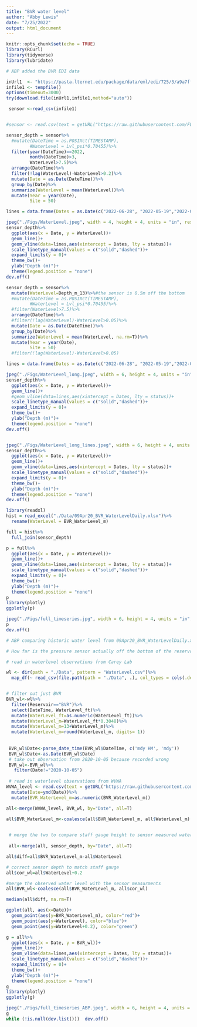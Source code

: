 ```yaml
---
title: "BVR water level"
author: "Abby Lewis"
date: "7/25/2022"
output: html_document
---
```


```r
knitr::opts_chunk$set(echo = TRUE)
library(RCurl)
library(tidyverse)
library(lubridate)
```

```r

# ABP added the BVR EDI data 

inUrl1  <- "https://pasta.lternet.edu/package/data/eml/edi/725/3/a9a7ff6fe8dc20f7a8f89447d4dc2038" 
infile1 <- tempfile()
options(timeout=3000)
try(download.file(inUrl1,infile1,method="auto"))

 sensor <-read_csv(infile1)


#sensor <- read.csv(text = getURL("https://raw.githubusercontent.com/FLARE-forecast/BVRE-data/bvre-platform-data/bvre-waterquality.csv"))

sensor_depth = sensor%>%
  #mutate(DateTime = as.POSIXct(TIMESTAMP),
         #WaterLevel = Lvl_psi*0.70455)%>%
  filter(year(DateTime)==2022,
         month(DateTime)>3,
         WaterLevel>7.5)%>%
  arrange(DateTime)%>%
  filter(!lag(WaterLevel)-WaterLevel>0.2)%>%
  mutate(Date = as.Date(DateTime))%>%
  group_by(Date)%>%
  summarize(WaterLevel = mean(WaterLevel))%>%
  mutate(Year = year(Date),
         Site = 50)

lines = data.frame(Dates = as.Date(c("2022-06-28", "2022-05-19","2022-05-28", "2022-07-01")), desc = c("closed","opened", "decreasing", "stable"), type = c("close","open","open","close"), status = c("init","init","final","final"))

jpeg("./Figs/WaterLevel.jpeg", width = 4, height = 4, units = "in", res = 300)
sensor_depth%>%
  ggplot(aes(x = Date, y = WaterLevel))+
  geom_line()+
  geom_vline(data=lines,aes(xintercept = Dates, lty = status))+
  scale_linetype_manual(values = c("solid","dashed"))+
  expand_limits(y = 0)+
  theme_bw()+
  ylab("Depth (m)")+
  theme(legend.position = "none")
dev.off()

sensor_depth = sensor%>%
  mutate(WaterLevel=Depth_m_13)%>%#the sensor is 0.5m off the bottom
  #mutate(DateTime = as.POSIXct(TIMESTAMP),
         #WaterLevel = Lvl_psi*0.70455)%>%
  #filter(WaterLevel>7.5)%>%
  arrange(DateTime)%>%
  #filter(!lag(WaterLevel)-WaterLevel>0.05)%>%
  mutate(Date = as.Date(DateTime))%>%
  group_by(Date)%>%
  summarize(WaterLevel = mean(WaterLevel, na.rm=T))%>%
  mutate(Year = year(Date),
         Site = 50)
  #filter(!lag(WaterLevel)-WaterLevel>0.05)

lines = data.frame(Dates = as.Date(c("2022-06-28", "2022-05-19","2022-05-28", "2022-07-01")), desc = c("closed","opened", "decreasing", "stable"), type = c("close","open","open","close"), status = c("init","init","final","final"))

jpeg("./Figs/WaterLevel_long.jpeg", width = 6, height = 4, units = "in", res = 300)
sensor_depth%>%
  ggplot(aes(x = Date, y = WaterLevel))+
  geom_line()+
  #geom_vline(data=lines,aes(xintercept = Dates, lty = status))+
  scale_linetype_manual(values = c("solid","dashed"))+
  expand_limits(y = 0)+
  theme_bw()+
  ylab("Depth (m)")+
  theme(legend.position = "none")
dev.off()


jpeg("./Figs/WaterLevel_long_lines.jpeg", width = 6, height = 4, units = "in", res = 300)
sensor_depth%>%
  ggplot(aes(x = Date, y = WaterLevel))+
  geom_line()+
  geom_vline(data=lines,aes(xintercept = Dates, lty = status))+
  scale_linetype_manual(values = c("solid","dashed"))+
  expand_limits(y = 0)+
  theme_bw()+
  ylab("Depth (m)")+
  theme(legend.position = "none")
dev.off()

library(readxl)
hist = read_excel("./Data/09Apr20_BVR_WaterLevelDaily.xlsx")%>%
  rename(WaterLevel = BVR_WaterLevel_m)

full = hist%>%
  full_join(sensor_depth)

p = full%>%
  ggplot(aes(x = Date, y = WaterLevel))+
  geom_line()+
  geom_vline(data=lines,aes(xintercept = Dates, lty = status))+
  scale_linetype_manual(values = c("solid","dashed"))+
  expand_limits(y = 0)+
  theme_bw()+
  ylab("Depth (m)")+
  theme(legend.position = "none")
p
library(plotly)
ggplotly(p)

jpeg("./Figs/full_timeseries.jpg", width = 6, height = 4, units = "in", res = 300)
p
dev.off()
```

```r
# ABP comparing historic water level from 09Apr20_BVR_WaterLevelDaily.xlsx to observations from the staff gauge. I think that 0 on the staff gauge is 13m????

# How far is the pressure sensor actually off the bottom of the reservoir???

# read in waterlevel observations from Carey Lab

wl <- dir(path = "./Data", pattern = "WaterLevel.csv")%>% 
  map_df(~ read_csv(file.path(path = "./Data", .), col_types = cols(.default = "c")))


# filter out just BVR
BVR_wl<-wl%>%
  filter(Reservoir=="BVR")%>%
  select(DateTime, WaterLevel_ft)%>%
  mutate(WaterLevel_ft=as.numeric(WaterLevel_ft))%>%
  mutate(WaterLevel_m=WaterLevel_ft*0.3048)%>%
  mutate(WaterLevel_m=13+WaterLevel_m)%>%
  mutate(WaterLevel_m=round(WaterLevel_m, digits= 1))
  
    
 BVR_wl$Date<-parse_date_time(BVR_wl$DateTime, c('mdy HM', 'mdy'))
 BVR_wl$Date<-as.Date(BVR_wl$Date)
 # take out observation from 2020-10-05 because recorded wrong
 BVR_wl<-BVR_wl%>%
   filter(Date!="2020-10-05")
 
 # read in waterlevel observations from WVWA
WVWA_level <- read.csv(text = getURL("https://raw.githubusercontent.com/CareyLabVT/BVR-GLM/master/Data_Output/09Nov20_BVR_WaterLevel.csv"))%>%
  mutate(Date=ymd(Date))%>%
  mutate(BVR_WaterLevel_m=as.numeric(BVR_WaterLevel_m))

all<-merge(WVWA_level, BVR_wl, by="Date", all=T)

all$BVR_WaterLevel_m<-coalesce(all$BVR_WaterLevel_m, all$WaterLevel_m)
 

 # merge the two to compare staff gauge height to sensor measured water level
 
 all<-merge(all, sensor_depth, by="Date", all=T)

all$diff=all$BVR_WaterLevel_m-all$WaterLevel

# correct sensor depth to match staff gauge
all$cor_wl=all$WaterLevel+0.2

#merge the observed water level with the sensor measurments
all$BVR_wl<-coalesce(all$BVR_WaterLevel_m, all$cor_wl)

median(all$diff, na.rm=T)

ggplot(all, aes(x=Date))+
  geom_point(aes(y=BVR_WaterLevel_m), color="red")+
  geom_point(aes(y=WaterLevel), color="blue")+
  geom_point(aes(y=WaterLevel+0.2), color="green")

g = all%>%
  ggplot(aes(x = Date, y = BVR_wl))+
  geom_line()+
  geom_vline(data=lines,aes(xintercept = Dates, lty = status))+
  scale_linetype_manual(values = c("solid","dashed"))+
  expand_limits(y = 0)+
  theme_bw()+
  ylab("Depth (m)")+
  theme(legend.position = "none")
g
library(plotly)
ggplotly(g)

jpeg("./Figs/full_timeseries_ABP.jpeg", width = 6, height = 4, units = "in", res = 300)
g
while (!is.null(dev.list()))  dev.off()
  

```
